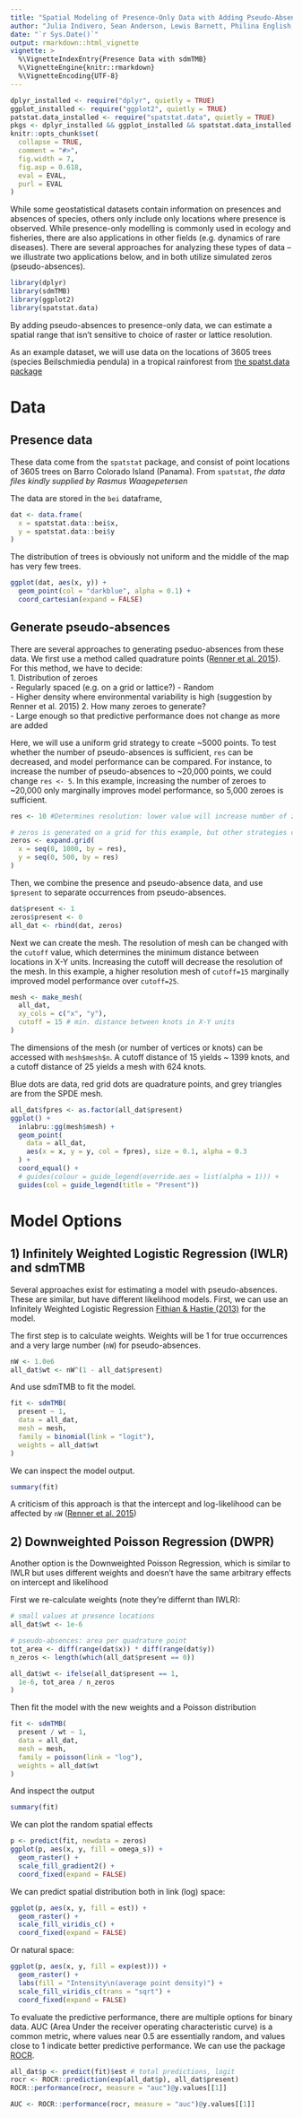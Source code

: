 ```yaml
---
title: "Spatial Modeling of Presence-Only Data with Adding Pseudo-Absences"
author: "Julia Indivero, Sean Anderson, Lewis Barnett, Philina English, Eric Ward"
date: "`r Sys.Date()`"
output: rmarkdown::html_vignette
vignette: >
  %\VignetteIndexEntry{Presence Data with sdmTMB}
  %\VignetteEngine{knitr::rmarkdown}
  %\VignetteEncoding{UTF-8}
---
```


```r
dplyr_installed <- require("dplyr", quietly = TRUE)
ggplot_installed <- require("ggplot2", quietly = TRUE)
patstat.data_installed <- require("spatstat.data", quietly = TRUE)
pkgs <- dplyr_installed && ggplot_installed && spatstat.data_installed
knitr::opts_chunk$set(
  collapse = TRUE,
  comment = "#>",
  fig.width = 7,
  fig.asp = 0.618,
  eval = EVAL,
  purl = EVAL
)
```

While some geostatistical datasets contain information on presences and absences of species, others only include only locations where presence is observed. While presence-only modelling is commonly used in ecology and fisheries, there are also applications in other fields (e.g. dynamics of rare diseases). There are several approaches for analyzing these types of data -- we illustrate two applications below, and in both utilize simulated zeros (pseudo-absences).

```r
library(dplyr)
library(sdmTMB)
library(ggplot2)
library(spatstat.data)
```

By adding pseudo-absences to presence-only data, we can estimate a spatial range that isn't sensitive to choice of raster or lattice resolution.

As an example dataset, we will use data on the locations of 3605 trees (species Beilschmiedia pendula) in a tropical rainforest from [the spatst.data package](https://rdrr.io/cran/spatstat.data/man/bei.html)

# Data
## Presence data

These data come from the `spatstat` package, and consist of point locations of 3605 trees on Barro Colorado Island (Panama). From `spatstat`, *the data files kindly supplied by Rasmus Waagepetersen*  

The data are stored in the `bei` dataframe,  

```r
dat <- data.frame(
  x = spatstat.data::bei$x,
  y = spatstat.data::bei$y
)
```

The distribution of trees is obviously not uniform and the middle of the map has very few trees.  

```r
ggplot(dat, aes(x, y)) +
  geom_point(col = "darkblue", alpha = 0.1) +
  coord_cartesian(expand = FALSE)
```

## Generate pseudo-absences 

There are several approaches to generating pseduo-absences from these data. We first use a method called quadrature points ([Renner et al. 2015](https://doi.org/10.1111/2041-210X.12352)). For this method, we have to decide:  
1. Distribution of zeroes  
- Regularly spaced (e.g. on a grid or lattice?)
- Random  
- Higher density where environmental variability is high  (suggestion by Renner et al. 2015)
2. How many zeroes to generate?    
- Large enough so that predictive performance does not change as more are added  

Here, we will use a uniform grid strategy to create ~5000 points. To test whether the number of pseudo-absences is sufficient, `res` can be decreased, and model performance can be compared. For instance, to increase the number of pseudo-absences to ~20,000 points, we could change `res <- 5`. In this example, increasing the number of zeroes to ~20,000 only marginally improves model performance, so 5,000 zeroes is sufficient. 

```r
res <- 10 #Determines resolution: lower value will increase number of zeroes generated

# zeros is generated on a grid for this example, but other strategies could be used
zeros <- expand.grid(
  x = seq(0, 1000, by = res),
  y = seq(0, 500, by = res)
)
```

Then, we combine the presence and pseudo-absence data, and use `$present` to separate occurrences from pseudo-absences.  

```r
dat$present <- 1
zeros$present <- 0
all_dat <- rbind(dat, zeros)
```

Next we can create the mesh. The resolution of mesh can be changed with the `cutoff` value, which determines the minimum distance between locations in X-Y units. Increasing the cutoff will decrease the resolution of the mesh. In this example, a higher resolution mesh of `cutoff=15` marginally improved model performance over `cutoff=25`.

```r
mesh <- make_mesh(
  all_dat,
  xy_cols = c("x", "y"),
  cutoff = 15 # min. distance between knots in X-Y units
)
```

The dimensions of the mesh (or number of vertices or knots) can be accessed with `mesh$mesh$n`. A cutoff distance of 15 yields ~ 1399 knots, and a cutoff distance of 25 yields a mesh with 624 knots. 

Blue dots are data, red grid dots are quadrature points, and grey triangles are from the SPDE mesh.
```r
all_dat$fpres <- as.factor(all_dat$present)
ggplot() +
  inlabru::gg(mesh$mesh) +
  geom_point(
    data = all_dat,
    aes(x = x, y = y, col = fpres), size = 0.1, alpha = 0.3
  ) +
  coord_equal() +
  # guides(colour = guide_legend(override.aes = list(alpha = 1))) + 
  guides(col = guide_legend(title = "Present"))
```

# Model Options
## 1) Infinitely Weighted Logistic Regression (IWLR) and sdmTMB  

Several approaches exist for estimating a model with pseudo-absences. These are similar, but have different likelihood models. First, we can use an Infinitely Weighted Logistic Regression [Fithian & Hastie (2013)](https://doi.org/10.1214/13-AOAS667) for the model.

The first step is to calculate weights. Weights will be 1 for true occurrences and a very large number (`nW`) for pseudo-absences.  
```r
nW <- 1.0e6
all_dat$wt <- nW^(1 - all_dat$present)
```

And use sdmTMB to fit the model.
```r
fit <- sdmTMB(
  present ~ 1,
  data = all_dat,
  mesh = mesh,
  family = binomial(link = "logit"),
  weights = all_dat$wt
)
```

We can inspect the model output.
```r
summary(fit)
```

A criticism of this approach is that the intercept and log-likelihood can be affected by `nW` ([Renner et al. 2015](https://doi.org/10.1111/2041-210X.12352))

## 2) Downweighted Poisson Regression (DWPR)  
Another option is the Downweighted Poisson Regression, which is similar to IWLR but uses different weights and doesn't have the same arbitrary effects on intercept and likelihood  

First we re-calculate weights (note they're differnt than IWLR):
```r
# small values at presence locations
all_dat$wt <- 1e-6

# pseudo-absences: area per quadrature point
tot_area <- diff(range(dat$x)) * diff(range(dat$y))
n_zeros <- length(which(all_dat$present == 0))

all_dat$wt <- ifelse(all_dat$present == 1,
  1e-6, tot_area / n_zeros
)
```

Then fit the model with the new weights and a Poisson distribution
```r
fit <- sdmTMB(
  present / wt ~ 1,
  data = all_dat,
  mesh = mesh,
  family = poisson(link = "log"),
  weights = all_dat$wt
)
```

And inspect the output
```r
summary(fit)
```

We can plot the random spatial effects
```r
p <- predict(fit, newdata = zeros)
ggplot(p, aes(x, y, fill = omega_s)) +
  geom_raster() +
  scale_fill_gradient2() +
  coord_fixed(expand = FALSE)
```

We can predict spatial distribution both in link (log) space:
```r
ggplot(p, aes(x, y, fill = est)) +
  geom_raster() +
  scale_fill_viridis_c() +
  coord_fixed(expand = FALSE)
```

Or natural space:
```r
ggplot(p, aes(x, y, fill = exp(est))) +
  geom_raster() +
  labs(fill = "Intensity\n(average point density)") +
  scale_fill_viridis_c(trans = "sqrt") +
  coord_fixed(expand = FALSE)
```

To evaluate the predictive performance, there are multiple options for binary data. AUC (Area Under the receiver operating characteristic curve) is a common metric, where values near 0.5 are essentially random, and values close to 1 indicate better predictive performance. We can use the package [ROCR](https://cran.rstudio.com/web/packages/ROCR/vignettes/ROCR.html).

```r
all_dat$p <- predict(fit)$est # total predictions, logit
rocr <- ROCR::prediction(exp(all_dat$p), all_dat$present)
ROCR::performance(rocr, measure = "auc")@y.values[[1]]
```

```r
AUC <- ROCR::performance(rocr, measure = "auc")@y.values[[1]]
```


  
